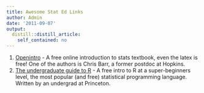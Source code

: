 ```yaml
---
title: Awesome Stat Ed Links
author: Admin
date: '2011-09-07'
output:
  distill::distill_article:
    self_contained: no
---
```


  1. <a href="http://openintro.org/" target="_blank">Openintro</a> - A free online introduction to stats textbook, even the latex is free! One of the authors is Chris Barr, a former postdoc at Hopkins.
  2. <a href="https://sites.google.com/site/undergraduateguidetor/" target="_blank">The undergraduate guide to R</a> - A free intro to R at a super-beginners level, the most popular (and free) statistical programming language. Written by an undergrad at Princeton.  
